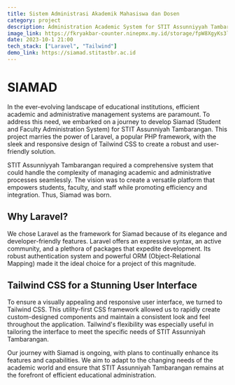 ```yaml
---
title: Sistem Administrasi Akademik Mahasiswa dan Dosen
category: project
description: Administration Academic System for STIT Assunniyyah Tambarangan
image_link: https://fkryakbar-counter.ninepmx.my.id/storage/fpW8XgyKs3l0RqosrpQn6Ph9tJxd38jcaMctYuoH.png
date: 2023-10-1 21:00
tech_stack: ["Laravel", "Tailwind"]
demo_link: https://siamad.stitastbr.ac.id
---
```


# SIAMAD

In the ever-evolving landscape of educational institutions, efficient academic and administrative management systems are paramount. To address this need, we embarked on a journey to develop Siamad (Student and Faculty Administration System) for STIT Assunniyah Tambarangan. This project marries the power of Laravel, a popular PHP framework, with the sleek and responsive design of Tailwind CSS to create a robust and user-friendly solution.

STIT Assunniyyah Tambarangan required a comprehensive system that could handle the complexity of managing academic and administrative processes seamlessly. The vision was to create a versatile platform that empowers students, faculty, and staff while promoting efficiency and integration. Thus, Siamad was born.

## Why Laravel?

We chose Laravel as the framework for Siamad because of its elegance and developer-friendly features. Laravel offers an expressive syntax, an active community, and a plethora of packages that expedite development. Its robust authentication system and powerful ORM (Object-Relational Mapping) made it the ideal choice for a project of this magnitude.

## Tailwind CSS for a Stunning User Interface

To ensure a visually appealing and responsive user interface, we turned to Tailwind CSS. This utility-first CSS framework allowed us to rapidly create custom-designed components and maintain a consistent look and feel throughout the application. Tailwind's flexibility was especially useful in tailoring the interface to meet the specific needs of STIT Assunniyah Tambarangan.

Our journey with Siamad is ongoing, with plans to continually enhance its features and capabilities. We aim to adapt to the changing needs of the academic world and ensure that STIT Assunniyah Tambarangan remains at the forefront of efficient educational administration.
